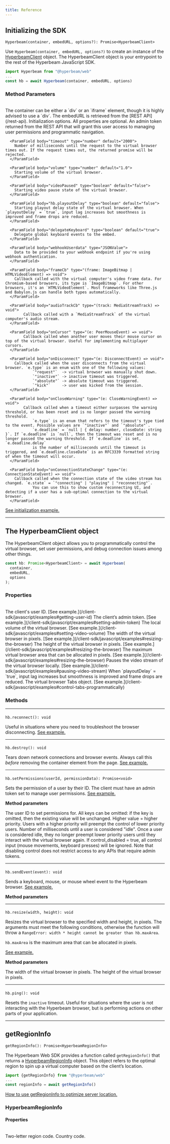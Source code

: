 ```yaml
---
title: Reference
---
```


## Initializing the SDK

`Hyperbeam(container, embedURL, options?): Promise<HyperbeamClient>`

Use `Hyperbeam(container, embedURL, options?)` to create an instance of the [HyperbeamClient](/client-sdk/javascript/reference#the-hyperbeamclient-object) object. The HyperbeamClient object is your entrypoint to the rest of the Hyperbeam JavaScript SDK.

```js JavaScript
import Hyperbeam from "@hyperbeam/web"
...
const hb = await Hyperbeam(container, embedURL, options)
```

### Method Parameters

<br />
<ParamField body="container" type="HTMLDivElement | HTMLIFrameElement">
  The container can be either a `div` or an `iframe` element, though it is
  highly advised to use a `div`.
</ParamField>

<ParamField body="embedURL" type="string">
  The embedURL is retrieved from the [REST API](/rest-api).
</ParamField>

<ParamField body="options" optional type="HyperbeamOptions Object">
  Initialization options. All properties are optional.
  <Expandable>
      <ParamField body="adminToken" type="string">
        An admin token returned from the REST API that will grant this user access to managing user permissions and programmatic navigation.
      </ParamField>

      <ParamField body="timeout" type="number" default="2000">
        Number of milliseconds until the request to the virtual browser times out. If the request times out, the returned promise will be rejected.
      </ParamField>

      <ParamField body="volume" type="number" default="1.0">
        Starting volume of the virtual browser.
      </ParamField>

      <ParamField body="videoPaused" type="boolean" default="false">
        Starting video pause state of the virtual browser.
      </ParamField>

      <ParamField body="hb.playoutDelay" type="boolean" default="false">
        Starting playout delay state of the virtual browser. When `playoutDelay` = `true`, input lag increases but smoothness is improved and frame drops are reduced.
      </ParamField>

      <ParamField body="delegateKeyboard" type="boolean" default="true">
        Delegate global keyboard events to the embed.
      </ParamField>

      <ParamField body="webhookUserdata" type="JSONValue">
        Data to be provided to your webhook endpoint if you're using webhook authentication.
      </ParamField>

      <ParamField body="frameCb" type="(frame: ImageBitmap | HTMLVideoElement) => void">
        Callback called with the virtual computer's video frame data. For Chromium-based browsers, its type is `ImageBitmap`. For other browsers, it's an `HTMLVideoElement`. Most frameworks like Three.js and Babylon.js can handle both types automatically.
      </ParamField>

      <ParamField body="audioTrackCb" type="(track: MediaStreamTrack) => void">
    		Callback called with a `MediaStreamTrack` of the virtual computer's audio stream.
      </ParamField>

      <ParamField body="onCursor" type="(e: PeerMouseEvent) => void">
    		Callback called when another user moves their mouse cursor on top of the virtual browser. Useful for implementing multiplayer cursors.
      </ParamField>

      <ParamField body="onDisconnect" type="(e: DisconnectEvent) => void">
      	Callback called when the user disconnects from the virtual browser. `e.type` is an enum with one of the following values:
    			`"request"`  -> virtual browser was manually shut down.
    			`"inactive"` -> inactive timeout was triggered.
    			`"absolute"` -> absolute timeout was triggered.
    			`"kick"`     -> user was kicked from the session.
      </ParamField>

      <ParamField body="onCloseWarning" type="(e: CloseWarningEvent) => void">
    		Callback called when a timeout either surpasses the warning threshold, or has been reset and is no longer passed the warning threshold.
    			`e.type` is an enum that refers to the timeout's type tied to the event. Possible values are `"inactive"` and `"absolute"`.
    			`e.deadline` = `null | { delay: number, closeDate: string }`. If `e.deadline` is `null`, then the timeout was reset and is no longer passed the warning threshold. If `e.deadline` is set, `e.deadline.delay`
    			is the number of milliseconds until the timeout is triggered, and `e.deadline.closeDate` is an RFC3339 formatted string of when the timeout will occur.
      </ParamField>

      <ParamField body="onConnectionStateChange" type="(e: ConnectionStateEvent) => void">
      	Callback called when the connection state of the video stream has changed. `e.state` = `"connecting" | "playing" | "reconnecting"`.
    			You can use this to show custom reconnecting UI, and detecting if a user has a sub-optimal connection to the virtual browser.
      </ParamField>

  </Expandable>
</ParamField>

[See initialization example.](/client-sdk/javascript/examples#loading-a-virtual-browser)

---

## The HyperbeamClient object

The HyperbeamClient object allows you to programmatically control the virtual browser, set user permissions, and debug connection issues among other things.

```js JavaScript
const hb: Promise<HyperbeamClient> = await Hyperbeam(
  container,
  embedURL,
  options
);
```

### Properties

<br />
<ParamField body="hb.userId" type="string">
  The client's user ID. [See
  example.](/client-sdk/javascript/examples#getting-user-id)
</ParamField>

<ParamField body="hb.adminToken" type="string">
  The client’s admin token. [See
  example.](/client-sdk/javascript/examples#setting-admin-token)
</ParamField>

<ParamField body="hb.volume" type="number">
  The local volume of the virtual browser. [See
  example.](/client-sdk/javascript/examples#setting-video-volume)
</ParamField>

<ParamField body="hb.width" type="number">
  The width of the virtual browser in pixels. [See
  example.](/client-sdk/javascript/examples#resizing-the-browser)
</ParamField>

<ParamField body="hb.height" type="number">
  The height of the virtual browser in pixels. [See
  example.](/client-sdk/javascript/examples#resizing-the-browser)
</ParamField>

<ParamField body="hb.maxArea" type="number">
  The maximum virtual browser area that can be allocated in pixels. [See
  example.](//client-sdk/javascript/examples#resizing-the-browser)
</ParamField>

<ParamField body="hb.videoPaused" type="boolean">
  Pauses the video stream of the virtual browser locally. [See
  example.](/client-sdk/javascript/examples#pausing-video-stream)
</ParamField>

<ParamField body="hb.playoutDelay" type="boolean">
  When `playoutDelay` = `true`, input lag increases but smoothness is improved
  and frame drops are reduced.
</ParamField>

<ParamField body="hb.tabs" type="Tabs Object">
  The virtual browser Tabs object. [See
  example.](/client-sdk/javascript/examples#control-tabs-programmatically)
</ParamField>

### Methods

---

#### <Heading hidden>reconnect</Heading>

`hb.reconnect(): void`

Useful in situations where you need to troubleshoot the browser disconnecting. [See example.](/client-sdk/javascript/examples#manual-reconnection)

---

#### <Heading hidden>destroy</Heading>

`hb.destroy(): void`

Tears down network connections and browser events. Always call this _before_ removing the container element from the page. [See example.](/client-sdk/javascript/examples#destroying-the-embed)

---

#### <Heading hidden>setPermissions</Heading>

`hb.setPermissions(userId, permissionData): Promise<void>`

Sets the permission of a user by their ID. The client must have an admin token set to manage user permissions. [See example.](/client-sdk/javascript/examples#setting-permissions)

**Method parameters**

<ParamField body="userId" type="string">
  The user ID to set permissions for.
</ParamField>

<ParamField body="permissionData" type="object">
  All keys can be omitted: if the key is omitted, then the existing value will
  be unchanged.
  <Expandable>
    <ParamField body="priority" type="number" default="0">
      Higher value = higher priority. Users with a higher priority will preempt
      the control of lower priority users.
    </ParamField>
    <ParamField body="idle_timeout" type="number">
      Number of milliseconds until a user is considered "idle". Once a user is
      considered idle, they no longer preempt lower priority users until they
      interact with the virtual browser again.
    </ParamField>
    <ParamField
      body="control_disabled"
      type="boolean"
      default="<control_disable_default>"
    >
      If control_disabled = true, all control input (mouse movements, keyboard
      presses) will be ignored. Note that disabling control does not restrict
      access to any APIs that require admin tokens.
    </ParamField>
  </Expandable>
</ParamField>

---

#### <Heading hidden>sendEvent</Heading>

`hb.sendEvent(event): void`

Sends a keyboard, mouse, or mouse wheel event to the Hyperbeam browser. [See example.](/client-sdk/javascript/examples#send-events-programmatically)

**Method parameters**

<ParamField body="event" type="KeyEvent | MouseEvent | WheelEvent"></ParamField>

---

#### <Heading hidden>resize</Heading>

`hb.resize(width, height): void`

Resizes the virtual browser to the specified width and height, in pixels. The arguments must meet the following conditions, otherwise the function will throw a `RangeError: width * height cannot be greater than hb.maxArea`.

`hb.maxArea` is the maximum area that can be allocated in pixels.

[See example.](/client-sdk/javascript/examples#resizing-the-browser)

**Method parameters**

<ParamField body="width" type="number">
  The width of the virtual browser in pixels.
</ParamField>

<ParamField body="height" type="number">
  The height of the virtual browser in pixels.
</ParamField>

---

#### <Heading hidden>ping</Heading>

`hb.ping(): void`

Resets the `inactive` timeout. Useful for situations where the user is not interacting with the Hyperbeam browser, but is performing actions on other parts of your application.

---

## getRegionInfo

`getRegionInfo(): Promise<HyperbeamRegionInfo>`

The Hyperbeam Web SDK provides a function called `getRegionInfo()` that returns a [HyperbeamRegionInfo](/client-sdk/javascript/reference#hyperbeamregioninfo) object. This object refers to the optimal region to spin up a virtual computer based on the client’s location.

```js JavaScript
import {getRegionInfo} from "@hyperbeam/web"
...
const regionInfo = await getRegionInfo()
```

[How to use getRegionInfo to optimize server location.](/client-sdk/javascript/examples#optimize-server-location)

### HyperbeamRegionInfo

#### Properties

<br />
<ParamField body="region" type="string">
  Two-letter region code.
</ParamField>

<ParamField body="country" type="string" optional>
  Country code.
</ParamField>
